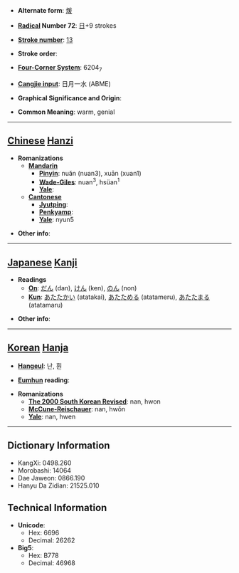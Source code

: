 * '''Alternate form''': [[煖]]

* '''[[Wiktionary:Chinese radical index| Radical]] Number 72''': [[Wiktionary:Chinese radical index 日|日]]+9 strokes

* '''[[Wiktionary:Chinese total strokes index|Stroke number]]''': [[Wiktionary:Chinese total strokes index 13|13]]

* '''Stroke order''': 

* '''[[Wiktionary:Chinese four corner index|Four-Corner System]]''': 6204<sub>7</sub>

* '''[[Wiktionary:Chinese Cangjie index|Cangjie input]]''': 日月一水 (ABME)

* '''Graphical Significance and Origin''': 

* '''Common Meaning''': warm, genial

----

== [[Chinese]] [[Hanzi]] ==

* '''Romanizations'''
** '''[[Mandarin]]'''
*** '''[[Pinyin]]''': nuǎn (nuan3), xuān (xuan1)
*** '''[[Wade-Giles]]''': nuan<sup>3</sup>, hsüan<sup>1</sup>
*** '''[[Yale]]''': 
** '''[[Cantonese]]'''
*** '''[[Jyutping]]''':
*** '''[[Penkyamp]]''': 
*** '''[[Yale]]''': nyun5

* '''Other info''': 

----

== [[Japanese]] [[Kanji]] ==

* '''Readings'''
** '''[[On]]''': [[だん]] (dan), [[けん]] (ken), [[のん]] (non)
** '''[[Kun]]''': [[あたたかい]] (atatakai), [[あたためる]] (atatameru), [[あたたまる]] (atatamaru)

* '''Other info''':  

----

== [[Korean]] [[Hanja]] ==

* '''[[Hangeul]]''': 난, 훤

* '''[[Eumhun]] reading''': 

* '''Romanizations'''
** '''[[The 2000 South Korean Revised Romanization|The 2000 South Korean Revised]]''': nan, hwon
** '''[[McCune-Reischauer]]''': nan, hwŏn
** '''[[Yale]]''': nan, hwen

----

== Dictionary Information ==

* KangXi: 0498.260
* Morobashi: 14064
* Dae Jaweon: 0866.190
* Hanyu Da Zidian: 21525.010

== Technical Information ==

* '''Unicode''':
** Hex: 6696
** Decimal: 26262
* '''Big5''':
** Hex: B778
** Decimal: 46968